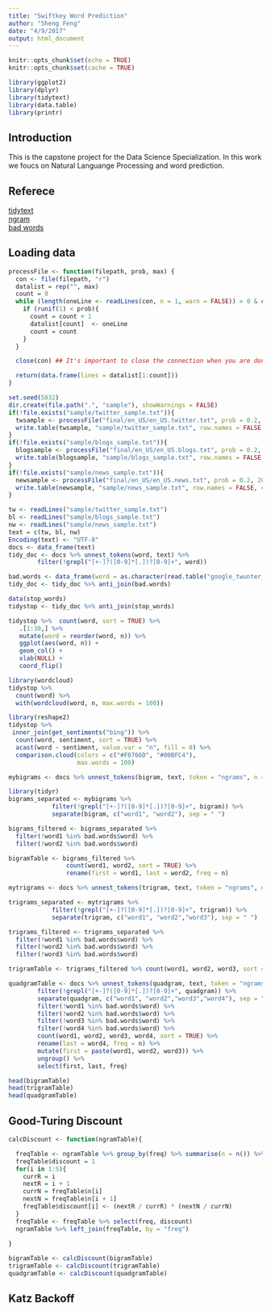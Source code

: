 ```yaml
---
title: "Swiftkey Word Prediction"
author: "Sheng Feng"
date: "4/9/2017"
output: html_document
---
```


```r
knitr::opts_chunk$set(echo = TRUE)
knitr::opts_chunk$set(cache = TRUE)

library(ggplot2)
library(dplyr)
library(tidytext)
library(data.table)
library(printr)
```

## Introduction

This is the capstone project for the Data Science Specialization. In this work we foucs on Natural Languange Processing and word prediction. 

## Referece 
[tidytext](http://tidytextmining.com/)  
[ngram](https://en.wikipedia.org/wiki/N-gram)  
[bad words](https://gist.github.com/jamiew/1112488)

## Loading data
```r
processFile <- function(filepath, prob, max) {
  con <- file(filepath, "r") 
  datalist = rep("", max)
  count = 0
  while (length(oneLine <- readLines(con, n = 1, warn = FALSE)) > 0 & count < max) {
    if (runif(1) < prob){
      count = count + 1
      datalist[count]  <- oneLine
      count = count
    }
  } 

  close(con) ## It's important to close the connection when you are done

  return(data.frame(lines = datalist[1:count]))
}

set.seed(5832)
dir.create(file.path(".", "sample"), showWarnings = FALSE)
if(!file.exists("sample/twitter_sample.txt")){
  twsample <- processFile("final/en_US/en_US.twitter.txt", prob = 0.2, 200000)
  write.table(twsample, "sample/twitter_sample.txt", row.names = FALSE, col.names = FALSE, quote = FALSE)
}
if(!file.exists("sample/blogs_sample.txt")){
  blogsample <- processFile("final/en_US/en_US.blogs.txt", prob = 0.2, 200000)
  write.table(blogsample, "sample/blogs_sample.txt", row.names = FALSE, col.names = FALSE, quote = FALSE)
}
if(!file.exists("sample/news_sample.txt")){
  newsample <- processFile("final/en_US/en_US.news.txt", prob = 0.2, 200000)
  write.table(newsample, "sample/news_sample.txt", row.names = FALSE, col.names = FALSE, quote = FALSE)
}
```


```r
tw <- readLines("sample/twitter_sample.txt")
bl <- readLines("sample/blogs_sample.txt")
nw <- readLines("sample/news_sample.txt")
text = c(tw, bl, nw)
Encoding(text) <- "UTF-8"
docs <- data_frame(text)
tidy_doc <- docs %>% unnest_tokens(word, text) %>%
        filter(!grepl("[+-]?([0-9]*[.])?[0-9]+", word))
```
```r
bad.words <- data_frame(word = as.character(read.table("google_twunter_lol", skip = 1, sep = ":", nrow = 451)$V1))
tidy_doc <- tidy_doc %>% anti_join(bad.words)
```
```r
data(stop_words)
tidystop <- tidy_doc %>% anti_join(stop_words)
```

```r
tidystop %>%  count(word, sort = TRUE) %>%
   .[1:30,] %>%
   mutate(word = reorder(word, n)) %>%
   ggplot(aes(word, n)) +
   geom_col() +
   xlab(NULL) +
   coord_flip()
```

```r
library(wordcloud)
tidystop %>%
  count(word) %>%
  with(wordcloud(word, n, max.words = 100))
```
```r
library(reshape2)
tidystop %>%
 inner_join(get_sentiments("bing")) %>%
  count(word, sentiment, sort = TRUE) %>%
  acast(word ~ sentiment, value.var = "n", fill = 0) %>%
  comparison.cloud(colors = c("#F8766D", "#00BFC4"),
                   max.words = 100)
```

```r
mybigrams <- docs %>% unnest_tokens(bigram, text, token = "ngrams", n = 2) 
```
```r
library(tidyr)
bigrams_separated <- mybigrams %>%
            filter(!grepl("[+-]?([0-9]*[.])?[0-9]+", bigram)) %>% 
            separate(bigram, c("word1", "word2"), sep = " ")

bigrams_filtered <- bigrams_separated %>%
  filter(!word1 %in% bad.words$word) %>%
  filter(!word2 %in% bad.words$word)
```

```r
bigramTable <- bigrams_filtered %>% 
                count(word1, word2, sort = TRUE) %>% 
                rename(first = word1, last = word2, freq = n)
```


```r
mytrigrams <- docs %>% unnest_tokens(trigram, text, token = "ngrams", n = 3) 
```
```r
trigrams_separated <- mytrigrams %>%
            filter(!grepl("[+-]?([0-9]*[.])?[0-9]+", trigram)) %>% 
            separate(trigram, c("word1", "word2","word3"), sep = " ")

trigrams_filtered <- trigrams_separated %>%
  filter(!word1 %in% bad.words$word) %>%
  filter(!word2 %in% bad.words$word) %>%
  filter(!word3 %in% bad.words$word)
```

```r
trigramTable <- trigrams_filtered %>% count(word1, word2, word3, sort = TRUE) %>% rename(last = word3, freq = n) %>% mutate(first = paste(word1, word2)) %>% ungroup() %>% select(first, last, freq)
```


```r
quadgramTable <- docs %>% unnest_tokens(quadgram, text, token = "ngrams", n = 4)  %>%
        filter(!grepl("[+-]?([0-9]*[.])?[0-9]+", quadgram)) %>% 
        separate(quadgram, c("word1", "word2","word3","word4"), sep = " ") %>%
        filter(!word1 %in% bad.words$word) %>%
        filter(!word2 %in% bad.words$word) %>%
        filter(!word3 %in% bad.words$word) %>%
        filter(!word4 %in% bad.words$word) %>%
        count(word1, word2, word3, word4, sort = TRUE) %>% 
        rename(last = word4, freq = n) %>% 
        mutate(first = paste(word1, word2, word3)) %>% 
        ungroup() %>% 
        select(first, last, freq)
```

```r
head(bigramTable)
head(trigramTable)
head(quadgramTable)
```


## Good-Turing Discount

```r
calcDiscount <- function(ngramTable){

  freqTable <- ngramTable %>% group_by(freq) %>% summarise(n = n()) %>% arrange(freq)
  freqTable$discount = 1
  for(i in 1:5){
    currR = i
    nextR = i + 1
    currN = freqTable$n[i]
    nextN = freqTable$n[i + 1]
    freqTable$discount[i] <- (nextR / currR) * (nextN / currN)
  }
  freqTable <- freqTable %>% select(freq, discount)
  ngramTable %>% left_join(freqTable, by = "freq")
  
}

bigramTable <- calcDiscount(bigramTable)
trigramTable <- calcDiscount(trigramTable)
quadgramTable <- calcDiscount(quadgramTable)
```


## Katz Backoff

